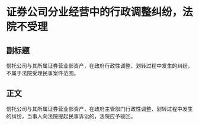 # 证券公司分业经营中的行政调整纠纷，法院不受理
## 副标题
信托公司与其所属证券营业部资产，在政府行政性调整、划转过程中发生的纠纷，不属于法院受理民事案件范围。
## 正文
信托公司与其所属证券营业部资产，在政府主管部门行政性调整、划转过程中发生的纠纷，当事人向法院提起民事诉讼的，法院应予驳回。
